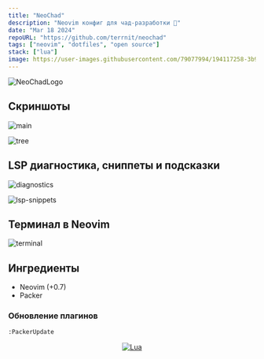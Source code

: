 ```yaml
---
title: "NeoChad"
description: "Neovim конфиг для чад-разработки 💪"
date: "Mar 18 2024"
repoURL: "https://github.com/terrnit/neochad"
tags: ["neovim", "dotfiles", "open source"]
stack: ["lua"]
image: https://user-images.githubusercontent.com/79077994/194117258-3b94711c-4b6a-4981-8137-592adb7a714d.png
---
```


![NeoChadLogo](https://user-images.githubusercontent.com/79077994/194117258-3b94711c-4b6a-4981-8137-592adb7a714d.png)

## Скриншоты
![main](https://user-images.githubusercontent.com/79077994/194121758-6455c0fe-187e-4657-b922-3f0c2a103573.png)

![tree](https://user-images.githubusercontent.com/79077994/194121798-bf4104f8-7a30-4cb1-a87d-f6485a3691e4.png)

## LSP диагностика, сниппеты и подсказки
![diagnostics](https://user-images.githubusercontent.com/79077994/194121877-54efb560-5d42-4d00-8dff-07a277511112.png)

![lsp-snippets](https://user-images.githubusercontent.com/79077994/194121853-33048e7e-3b1b-4287-964c-3667c843345e.png)
## Терминал в Neovim
![terminal](https://user-images.githubusercontent.com/79077994/194121866-148f1707-69b5-4094-99d5-00bb4d72852d.png)


## Ингредиенты
  - Neovim (+0.7)
  - Packer

### Обновление плагинов

```bash
:PackerUpdate
```

<div align="center" id="madewithlua">

[![Lua](https://img.shields.io/badge/Made%20with%20Lua-blue.svg?style=for-the-badge&logo=lua)](#madewithlua)

</div>
